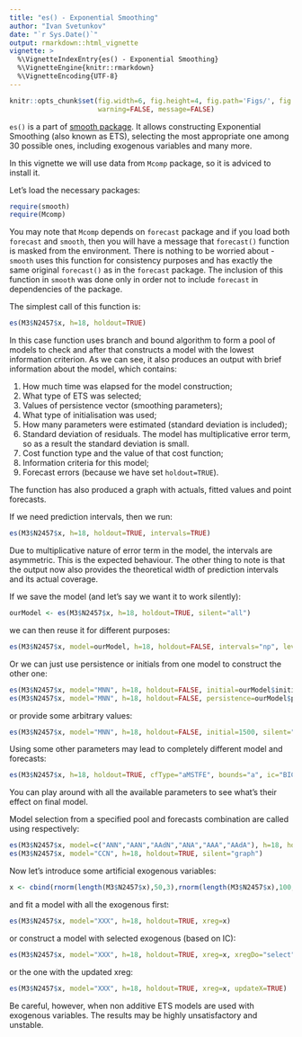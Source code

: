 ```yaml
---
title: "es() - Exponential Smoothing"
author: "Ivan Svetunkov"
date: "`r Sys.Date()`"
output: rmarkdown::html_vignette
vignette: >
  %\VignetteIndexEntry{es() - Exponential Smoothing}
  %\VignetteEngine{knitr::rmarkdown}
  %\VignetteEncoding{UTF-8}
---
```


```r
knitr::opts_chunk$set(fig.width=6, fig.height=4, fig.path='Figs/', fig.show='hold',
                      warning=FALSE, message=FALSE)
```

`es()` is a part of [smooth package](smooth.html). It allows constructing Exponential Smoothing (also known as ETS), selecting the most appropriate one among 30 possible ones, including exogenous variables and many more.

In this vignette we will use data from `Mcomp` package, so it is adviced to install it.

Let's load the necessary packages:
```r
require(smooth)
require(Mcomp)
```

You may note that `Mcomp` depends on `forecast` package and if you load both `forecast` and `smooth`, then you will have a message that `forecast()` function is masked from the environment. There is nothing to be worried about - `smooth` uses this function for consistency purposes and has exactly the same original `forecast()` as in the `forecast` package. The inclusion of this function in `smooth` was done only in order not to include `forecast` in dependencies of the package.

The simplest call of this function is:

```r
es(M3$N2457$x, h=18, holdout=TRUE)
```

In this case function uses branch and bound algorithm to form a pool of models to check and after that constructs a model with the lowest information criterion. As we can see, it also produces an output with brief information about the model, which contains:

1. How much time was elapsed for the model construction;
2. What type of ETS was selected;
3. Values of persistence vector (smoothing parameters);
4. What type of initialisation was used;
5. How many parameters were estimated (standard deviation is included);
6. Standard deviation of residuals. The model has multiplicative error term, so as a result the standard deviation is small.
7. Cost function type and the value of that cost function;
8. Information criteria for this model;
9. Forecast errors (because we have set `holdout=TRUE`).

The function has also produced a graph with actuals, fitted values and point forecasts.

If we need prediction intervals, then we run:
```r
es(M3$N2457$x, h=18, holdout=TRUE, intervals=TRUE)
```

Due to multiplicative nature of error term in the model, the intervals are asymmetric. This is the expected behaviour. The other thing to note is that the output now also provides the theoretical width of prediction intervals and its actual coverage.

If we save the model (and let's say we want it to work silently):
```r
ourModel <- es(M3$N2457$x, h=18, holdout=TRUE, silent="all")
```

we can then reuse it for different purposes:
```r
es(M3$N2457$x, model=ourModel, h=18, holdout=FALSE, intervals="np", level=0.93)
```

Or we can just use persistence or initials from one model to construct the other one:
```r
es(M3$N2457$x, model="MNN", h=18, holdout=FALSE, initial=ourModel$initial, silent="graph")
es(M3$N2457$x, model="MNN", h=18, holdout=FALSE, persistence=ourModel$persistence, silent="graph")
```
or provide some arbitrary values:
```r
es(M3$N2457$x, model="MNN", h=18, holdout=FALSE, initial=1500, silent="graph")
```

Using some other parameters may lead to completely different model and forecasts:
```r
es(M3$N2457$x, h=18, holdout=TRUE, cfType="aMSTFE", bounds="a", ic="BIC", intervals=TRUE)
```

You can play around with all the available parameters to see what's their effect on final model.

Model selection from a specified pool and forecasts combination are called using respectively:
```r
es(M3$N2457$x, model=c("ANN","AAN","AAdN","ANA","AAA","AAdA"), h=18, holdout=TRUE, silent="graph")
es(M3$N2457$x, model="CCN", h=18, holdout=TRUE, silent="graph")
```

Now let's introduce some artificial exogenous variables:
```r
x <- cbind(rnorm(length(M3$N2457$x),50,3),rnorm(length(M3$N2457$x),100,7))
```

and fit a model with all the exogenous first:
```r
es(M3$N2457$x, model="XXX", h=18, holdout=TRUE, xreg=x)
```

or construct a model with selected exogenous (based on IC):
```r
es(M3$N2457$x, model="XXX", h=18, holdout=TRUE, xreg=x, xregDo="select")
```

or the one with the updated xreg:
```r
es(M3$N2457$x, model="XXX", h=18, holdout=TRUE, xreg=x, updateX=TRUE)
```

Be careful, however, when non additive ETS models are used with exogenous variables. The results may be highly unsatisfactory and unstable.
